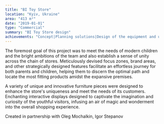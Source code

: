 ```yaml
---
title: "BI Toy Store"
location: "Kyiv, Ukraine"
area: "413 m²"
date: "2019-01-01"
type: "Commercial"
summary: "BI Toy Store design"
achievements: "Concept|Planning solutions|Design of the equipment and unique elements|3d visualization|Drawings|Visual communication|Specification of materials and equipment|Supervision"
---
```


The foremost goal of this project was to meet the needs of modern children and the bright ambitions of the team and also establish a sense of unity across the chain of stores. Meticulously devised focus zones, brand areas, and other strategically designed features facilitate an effortless journey for both parents and children, helping them to discern the optimal path and locate the most fitting products amidst the expansive premises.

A variety of unique and innovative furniture pieces were designed to enhance the store's uniqueness and meet the needs of its customers. Enchanting interactive displays designed to captivate the imagination and curiosity of the youthful visitors, infusing an air of magic and wonderment into the overall shopping experience.

Created in partnership with Oleg Mochalkin, Igor Stepanov
